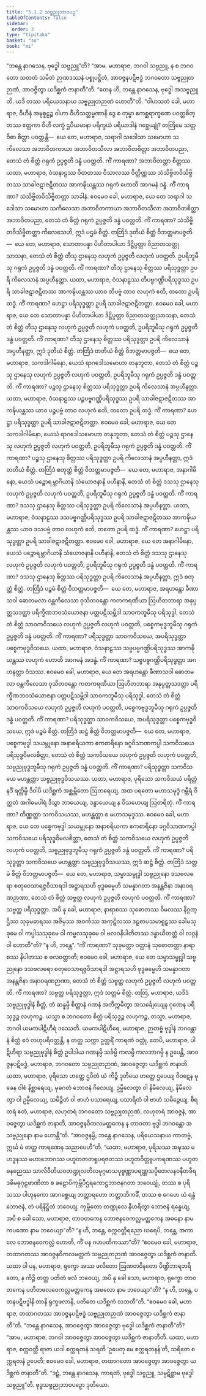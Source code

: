 ```yaml
---
title: "5.1.2 သဗ္ဗညုဘာဝပဉှ"
tableOfContents: false
sidebar:
  order: 3
type: "tipitaka"
basket: "su"
book: "mi"
---
```



<DynamicBreadcrumb />

<Division number="121" book="mi">

<Paragraph number="567" book="mi">
“ဘန္တေ နာဂသေန, ဗုဒ္ဓေါ သဗ္ဗညူ”တိ? “အာမ, မဟာရာဇ, ဘဂဝါ သဗ္ဗညူ, န စ ဘဂဝတော သတတံ သမိတံ ဉာဏဒဿနံ ပစ္စုပဋ္ဌိတံ, အာဝဇ္ဇနပဋိဗဒ္ဓံ ဘဂဝတော သဗ္ဗညုတဉာဏံ, အာဝဇ္ဇိတွာ ယဒိစ္ဆကံ ဇာနာတီ”တိ. “တေန ဟိ, ဘန္တေ နာဂသေန, ဗုဒ္ဓေါ အသဗ္ဗညူတိ. ယဒိ တဿ ပရိယေသနာယ သဗ္ဗညုတဉာဏံ ဟောတီ”တိ. “ဝါဟသတံ ခေါ, မဟာရာဇ, ဝီဟီနံ အဍ္ဎစူဠဉ္စ ဝါဟာ ဝီဟိသတ္တမ္ဗဏာနိ ဒွေ စ တုမ္ဗာ ဧကစ္ဆရာက္ခဏေ ပဝတ္တစိတ္တဿ ဧတ္တကာ ဝီဟီ လက္ခံ ဌပီယမာနာ ပရိက္ခယံ ပရိယာဒါနံ ဂစ္ဆေယျုံ?
</Paragraph>

<Paragraph number="568" book="mi">
တတြိမေ သတ္တဝိဓာ စိတ္တာ ပဝတ္တန္တိ—  ယေ တေ, မဟာရာဇ, သရာဂါ သဒေါသာ သမောဟာ သကိလေသာ အဘာဝိတကာယာ အဘာဝိတသီလာ အဘာဝိတစိတ္တာ အဘာဝိတပညာ, တေသံ တံ စိတ္တံ ဂရုကံ ဥပ္ပဇ္ဇတိ ဒန္ဓံ ပဝတ္တတိ. ကိံ ကာရဏာ? အဘာဝိတတ္တာ စိတ္တဿ. ယထာ, မဟာရာဇ, ဝံသနာဠဿ ဝိတတဿ ဝိသာလဿ ဝိတ္ထိဏ္ဏဿ သံသိဗ္ဗိတဝိသိဗ္ဗိတဿ သာခါဇဋာဇဋိတဿ အာကဍ္ဎိယန္တဿ ဂရုကံ ဟောတိ အာဂမနံ ဒန္ဓံ. ကိံ ကာရဏာ? သံသိဗ္ဗိတဝိသိဗ္ဗိတတ္တာ သာခါနံ. ဧဝမေဝ ခေါ, မဟာရာဇ, ယေ တေ သရာဂါ သဒေါသာ သမောဟာ သကိလေသာ အဘာဝိတကာယာ အဘာဝိတသီလာ အဘာဝိတစိတ္တာ အဘာဝိတပညာ, တေသံ တံ စိတ္တံ ဂရုကံ ဥပ္ပဇ္ဇတိ ဒန္ဓံ ပဝတ္တတိ. ကိံ ကာရဏာ? သံသိဗ္ဗိတဝိသိဗ္ဗိတတ္တာ ကိလေသေဟိ, ဣဒံ ပဌမံ စိတ္တံ.
</Paragraph>

<Paragraph number="569" book="mi">
တတြိဒံ ဒုတိယံ စိတ္တံ ဝိဘတ္တမာပဇ္ဇတိ—  ယေ တေ, မဟာရာဇ, သောတာပန္နာ ပိဟိတာပါယာ ဒိဋ္ဌိပ္ပတ္တာ ဝိညာတသတ္ထုသာသနာ, တေသံ တံ စိတ္တံ တီသု ဌာနေသု လဟုကံ ဥပ္ပဇ္ဇတိ လဟုကံ ပဝတ္တတိ. ဥပရိဘူမီသု ဂရုကံ ဥပ္ပဇ္ဇတိ ဒန္ဓံ ပဝတ္တတိ. ကိံ ကာရဏာ? တီသု ဌာနေသု စိတ္တဿ ပရိသုဒ္ဓတ္တာ ဥပရိ ကိလေသာနံ အပ္ပဟီနတ္တာ. ယထာ, မဟာရာဇ, ဝံသနာဠဿ တိပဗ္ဗဂဏ္ဌိပရိသုဒ္ဓဿ ဥပရိ သာခါဇဋာဇဋိတဿ အာကဍ္ဎိယန္တဿ ယာဝ တိပဗ္ဗံ တာဝ လဟုကံ ဧတိ, တတော ဥပရိ ထဒ္ဓံ. ကိံ ကာရဏာ? ဟေဋ္ဌာ ပရိသုဒ္ဓတ္တာ ဥပရိ သာခါဇဋာဇဋိတတ္တာ. ဧဝမေဝ ခေါ, မဟာရာဇ, ယေ တေ သောတာပန္နာ ပိဟိတာပါယာ ဒိဋ္ဌိပ္ပတ္တာ ဝိညာတသတ္ထုသာသနာ, တေသံ တံ စိတ္တံ တီသု ဌာနေသု လဟုကံ ဥပ္ပဇ္ဇတိ လဟုကံ ပဝတ္တတိ, ဥပရိဘူမီသု ဂရုကံ ဥပ္ပဇ္ဇတိ ဒန္ဓံ ပဝတ္တတိ. ကိံ ကာရဏာ? တီသု ဌာနေသု စိတ္တဿ ပရိသုဒ္ဓတ္တာ ဥပရိ ကိလေသာနံ အပ္ပဟီနတ္တာ, ဣဒံ ဒုတိယံ စိတ္တံ.
</Paragraph>

<Paragraph number="570" book="mi">
တတြိဒံ တတိယံ စိတ္တံ ဝိဘတ္တမာပဇ္ဇတိ—  ယေ တေ, မဟာရာဇ, သကဒါဂါမိနော, ယေသံ ရာဂဒေါသမောဟာ တနုဘူတာ, တေသံ တံ စိတ္တံ ပဉ္စသု ဌာနေသု လဟုကံ ဥပ္ပဇ္ဇတိ လဟုကံ ပဝတ္တတိ, ဥပရိဘူမီသု ဂရုကံ ဥပ္ပဇ္ဇတိ ဒန္ဓံ ပဝတ္တတိ. ကိံ ကာရဏာ? ပဉ္စသု ဌာနေသု စိတ္တဿ ပရိသုဒ္ဓတ္တာ ဥပရိ ကိလေသာနံ အပ္ပဟီနတ္တာ. ယထာ, မဟာရာဇ, ဝံသနာဠဿ ပဉ္စပဗ္ဗဂဏ္ဌိပရိသုဒ္ဓဿ ဥပရိ သာခါဇဋာဇဋိတဿ အာကဍ္ဎိယန္တဿ ယာဝ ပဉ္စပဗ္ဗံ တာဝ လဟုကံ ဧတိ, တတော ဥပရိ ထဒ္ဓံ. ကိံ ကာရဏာ? ဟေဋ္ဌာ ပရိသုဒ္ဓတ္တာ ဥပရိ သာခါဇဋာဇဋိတတ္တာ. ဧဝမေဝ ခေါ, မဟာရာဇ, ယေ တေ သကဒါဂါမိနော, ယေသံ ရာဂဒေါသမောဟာ တနုဘူတာ, တေသံ တံ စိတ္တံ ပဉ္စသု ဌာနေသု လဟုကံ ဥပ္ပဇ္ဇတိ လဟုကံ ပဝတ္တတိ, ဥပရိဘူမီသု ဂရုကံ ဥပ္ပဇ္ဇတိ ဒန္ဓံ ပဝတ္တတိ. ကိံ ကာရဏာ? ပဉ္စသု ဌာနေသု စိတ္တဿ ပရိသုဒ္ဓတ္တာ ဥပရိ ကိလေသာနံ အပ္ပဟီနတ္တာ, ဣဒံ တတိယံ စိတ္တံ.
</Paragraph>

<Paragraph number="571" book="mi">
တတြိဒံ စတုတ္ထံ စိတ္တံ ဝိဘတ္တမာပဇ္ဇတိ—  ယေ တေ, မဟာရာဇ, အနာဂါမိနော, ယေသံ ပဉ္စောရမ္ဘာဂိယာနိ သံယောဇနာနိ ပဟီနာနိ, တေသံ တံ စိတ္တံ ဒသသု ဌာနေသု လဟုကံ ဥပ္ပဇ္ဇတိ လဟုကံ ပဝတ္တတိ, ဥပရိဘူမီသု ဂရုကံ ဥပ္ပဇ္ဇတိ ဒန္ဓံ ပဝတ္တတိ. ကိံ ကာရဏာ? ဒသသု ဌာနေသု စိတ္တဿ ပရိသုဒ္ဓတ္တာ ဥပရိ ကိလေသာနံ အပ္ပဟီနတ္တာ. ယထာ, မဟာရာဇ, ဝံသနာဠဿ ဒသပဗ္ဗဂဏ္ဌိပရိသုဒ္ဓဿ ဥပရိ သာခါဇဋာဇဋိတဿ အာကဍ္ဎိယန္တဿ ယာဝ ဒသပဗ္ဗံ တာဝ လဟုကံ ဧတိ, တတော ဥပရိ ထဒ္ဓံ. ကိံ ကာရဏာ? ဟေဋ္ဌာ ပရိသုဒ္ဓတ္တာ ဥပရိ သာခါဇဋာဇဋိတတ္တာ. ဧဝမေဝ ခေါ, မဟာရာဇ, ယေ တေ အနာဂါမိနော, ယေသံ ပဉ္စောရမ္ဘာဂိယာနိ သံယောဇနာနိ ပဟီနာနိ, တေသံ တံ စိတ္တံ ဒသသု ဌာနေသု လဟုကံ ဥပ္ပဇ္ဇတိ လဟုကံ ပဝတ္တတိ, ဥပရိဘူမီသု ဂရုကံ ဥပ္ပဇ္ဇတိ ဒန္ဓံ ပဝတ္တတိ. ကိံ ကာရဏာ? ဒသသု ဌာနေသု စိတ္တဿ ပရိသုဒ္ဓတ္တာ ဥပရိ ကိလေသာနံ အပ္ပဟီနတ္တာ, ဣဒံ စတုတ္ထံ စိတ္တံ.
</Paragraph>

<Paragraph number="572" book="mi">
တတြိဒံ ပဉ္စမံ စိတ္တံ ဝိဘတ္တမာပဇ္ဇတိ—  ယေ တေ, မဟာရာဇ, အရဟန္တော ခီဏာသဝါ ဓောတမလာ ဝန္တကိလေသာ ဝုသိတဝန္တော ကတကရဏီယာ ဩဟိတဘာရာ အနုပ္ပတ္တသဒတ္ထာ ပရိက္ခီဏဘဝသံယောဇနာ ပတ္တပဋိသမ္ဘိဒါ သာဝကဘူမီသု ပရိသုဒ္ဓါ, တေသံ တံ စိတ္တံ သာဝကဝိသယေ လဟုကံ ဥပ္ပဇ္ဇတိ လဟုကံ ပဝတ္တတိ, ပစ္စေကဗုဒ္ဓဘူမီသု ဂရုကံ ဥပ္ပဇ္ဇတိ ဒန္ဓံ ပဝတ္တတိ. ကိံ ကာရဏာ? ပရိသုဒ္ဓတ္တာ သာဝကဝိသယေ, အပရိသုဒ္ဓတ္တာ ပစ္စေကဗုဒ္ဓဝိသယေ. ယထာ, မဟာရာဇ, ဝံသနာဠဿ သဗ္ဗပဗ္ဗဂဏ္ဌိပရိသုဒ္ဓဿ အာကဍ္ဎိယန္တဿ လဟုကံ ဟောတိ အာဂမနံ အဒန္ဓံ. ကိံ ကာရဏာ? သဗ္ဗပဗ္ဗဂဏ္ဌိပရိသုဒ္ဓတ္တာ အဂဟနတ္တာ ဝံသဿ. ဧဝမေဝ ခေါ, မဟာရာဇ, ယေ တေ အရဟန္တော ခီဏာသဝါ ဓောတမလာ ဝန္တကိလေသာ ဝုသိတဝန္တော ကတကရဏီယာ ဩဟိတဘာရာ အနုပ္ပတ္တသဒတ္ထာ ပရိက္ခီဏဘဝသံယောဇနာ ပတ္တပဋိသမ္ဘိဒါ သာဝကဘူမီသု ပရိသုဒ္ဓါ, တေသံ တံ စိတ္တံ သာဝကဝိသယေ လဟုကံ ဥပ္ပဇ္ဇတိ လဟုကံ ပဝတ္တတိ, ပစ္စေကဗုဒ္ဓဘူမီသု ဂရုကံ ဥပ္ပဇ္ဇတိ ဒန္ဓံ ပဝတ္တတိ. ကိံ ကာရဏာ? ပရိသုဒ္ဓတ္တာ သာဝကဝိသယေ, အပရိသုဒ္ဓတ္တာ ပစ္စေကဗုဒ္ဓဝိသယေ, ဣဒံ ပဉ္စမံ စိတ္တံ.
</Paragraph>

<Paragraph number="573" book="mi">
တတြိဒံ ဆဋ္ဌံ စိတ္တံ ဝိဘတ္တမာပဇ္ဇတိ—  ယေ တေ, မဟာရာဇ, ပစ္စေကဗုဒ္ဓါ သယမ္ဘုနော အနာစရိယကာ ဧကစာရိနော ခဂ္ဂဝိသာဏကပ္ပါ သကဝိသယေ ပရိသုဒ္ဓဝိမလစိတ္တာ, တေသံ တံ စိတ္တံ သကဝိသယေ လဟုကံ ဥပ္ပဇ္ဇတိ လဟုကံ ပဝတ္တတိ, သဗ္ဗညုဗုဒ္ဓဘူမီသု ဂရုကံ ဥပ္ပဇ္ဇတိ ဒန္ဓံ ပဝတ္တတိ. ကိံ ကာရဏာ? ပရိသုဒ္ဓတ္တာ သကဝိသယေ မဟန္တတ္တာ သဗ္ဗညုဗုဒ္ဓဝိသယဿ. ယထာ, မဟာရာဇ, ပုရိသော သကဝိသယံ ပရိတ္တံ နဒိံ ရတ္တိမ္ပိ ဒိဝါပိ ယဒိစ္ဆကံ အစ္ဆမ္ဘိတော ဩတရေယျ, အထ ပရတော မဟာသမုဒ္ဒံ ဂမ္ဘီရံ ဝိတ္ထတံ အဂါဓမပါရံ ဒိသွာ ဘာယေယျ, ဒန္ဓာယေယျ န ဝိသဟေယျ ဩတရိတုံ. ကိံ ကာရဏာ? တိဏ္ဏတ္တာ သကဝိသယဿ, မဟန္တတ္တာ စ မဟာသမုဒ္ဒဿ. ဧဝမေဝ ခေါ, မဟာရာဇ, ယေ တေ ပစ္စေကဗုဒ္ဓါ သယမ္ဘုနော အနာစရိယကာ ဧကစာရိနော ခဂ္ဂဝိသာဏကပ္ပါ သကဝိသယေ ပရိသုဒ္ဓဝိမလစိတ္တာ, တေသံ တံ စိတ္တံ သကဝိသယေ လဟုကံ ဥပ္ပဇ္ဇတိ လဟုကံ ပဝတ္တတိ, သဗ္ဗညုဗုဒ္ဓဘူမီသု ဂရုကံ ဥပ္ပဇ္ဇတိ ဒန္ဓံ ပဝတ္တတိ. ကိံ ကာရဏာ? ပရိသုဒ္ဓတ္တာ သကဝိသယေ မဟန္တတ္တာ သဗ္ဗညုဗုဒ္ဓဝိသယဿ, ဣဒံ ဆဋ္ဌံ စိတ္တံ.
</Paragraph>

<Paragraph number="574" book="mi">
တတြိဒံ သတ္တမံ စိတ္တံ ဝိဘတ္တမာပဇ္ဇတိ—  ယေ တေ, မဟာရာဇ, သမ္မာသမ္ဗုဒ္ဓါ သဗ္ဗညုနော ဒသဗလဓရာ စတုဝေသာရဇ္ဇဝိသာရဒါ အဋ္ဌာရသဟိ ဗုဒ္ဓဓမ္မေဟိ သမန္နာဂတာ အနန္တဇိနာ အနာဝရဏဉာဏာ, တေသံ တံ စိတ္တံ သဗ္ဗတ္ထ လဟုကံ ဥပ္ပဇ္ဇတိ လဟုကံ ပဝတ္တတိ. ကိံ ကာရဏာ? သဗ္ဗတ္ထ ပရိသုဒ္ဓတ္တာ. အပိ နု ခေါ, မဟာရာဇ, နာရာစဿ သုဓောတဿ ဝိမလဿ နိဂ္ဂဏ္ဌိဿ သုခုမဓာရဿ အဇိမှဿ အဝင်္ကဿ အကုဋိလဿ ဒဠှစာပသမာရူဠှဿ ခေါမသုခုမေ ဝါ ကပ္ပါသသုခုမေ ဝါ ကမ္ဗလသုခုမေ ဝါ ဗလဝနိပါတိတဿ ဒန္ဓာယိတတ္တံ ဝါ လဂ္ဂနံ ဝါ ဟောတီ”တိ? “န ဟိ, ဘန္တေ”. “ကိံ ကာရဏာ? သုခုမတ္တာ ဝတ္ထာနံ သုဓောတတ္တာ နာရာစဿ နိပါတဿ စ ဗလဝတ္တာတိ; ဧဝမေဝ ခေါ, မဟာရာဇ, ယေ တေ သမ္မာသမ္ဗုဒ္ဓါ သဗ္ဗညုနော ဒသဗလဓရာ စတုဝေသာရဇ္ဇဝိသာရဒါ အဋ္ဌာရသဟိ ဗုဒ္ဓဓမ္မေဟိ သမန္နာဂတာ အနန္တဇိနာ အနာဝရဏဉာဏာ, တေသံ တံ စိတ္တံ သဗ္ဗတ္ထ လဟုကံ ဥပ္ပဇ္ဇတိ လဟုကံ ပဝတ္တတိ. ကိံ ကာရဏာ? သဗ္ဗတ္ထ ပရိသုဒ္ဓတ္တာ, ဣဒံ သတ္တမံ စိတ္တံ.
</Paragraph>

<Paragraph number="575" book="mi">
တတြ, မဟာရာဇ, ယဒိဒံ သဗ္ဗညုဗုဒ္ဓါနံ စိတ္တံ, တံ ဆန္နမ္ပိ စိတ္တာနံ ဂဏနံ အတိက္ကမိတွာ အသင်္ချေယျေန ဂုဏေန ပရိသုဒ္ဓဉ္စ လဟုကဉ္စ. ယသ္မာ စ ဘဂဝတော စိတ္တံ ပရိသုဒ္ဓဉ္စ လဟုကဉ္စ, တသ္မာ, မဟာရာဇ, ဘဂဝါ ယမကပါဋိဟီရံ ဒဿေတိ. ယမကပါဋိဟီရေ, မဟာရာဇ, ဉာတဗ္ဗံ ဗုဒ္ဓါနံ ဘဂဝန္တာနံ စိတ္တံ ဧဝံ လဟုပရိဝတ္တန္တိ, န တတ္ထ သက္ကာ ဥတ္တရိံ ကာရဏံ ဝတ္တုံ, တေပိ, မဟာရာဇ, ပါဋိဟီရာ သဗ္ဗညုဗုဒ္ဓါနံ စိတ္တံ ဥပါဒါယ ဂဏနမ္ပိ သင်္ခမ္ပိ ကလမ္ပိ ကလဘာဂမ္ပိ န ဥပေန္တိ, အာဝဇ္ဇနပဋိဗဒ္ဓံ, မဟာရာဇ, ဘဂဝတော သဗ္ဗညုတဉာဏံ, အာဝဇ္ဇေတွာ ယဒိစ္ဆကံ ဇာနာတိ.
</Paragraph>

<Paragraph number="576" book="mi">
ယထာ, မဟာရာဇ, ပုရိသော ဟတ္ထေ ဌပိတံ ယံ ကိဉ္စိ ဒုတိယေ ဟတ္ထေ ဌပေယျ ဝိဝဋေန မုခေန ဝါစံ နိစ္ဆာရေယျ, မုခဂတံ ဘောဇနံ ဂိလေယျ, ဥမ္မီလေတွာ ဝါ နိမီလေယျ, နိမီလေတွာ ဝါ ဥမ္မီလေယျ, သမိဉ္ဇိတံ ဝါ ဗာဟံ ပသာရေယျ, ပသာရိတံ ဝါ ဗာဟံ သမိဉ္ဇေယျ, စိရတရံ ဧတံ, မဟာရာဇ, လဟုတရံ ဘဂဝတော သဗ္ဗညုတဉာဏံ, လဟုတရံ အာဝဇ္ဇနံ, အာဝဇ္ဇေတွာ ယဒိစ္ဆကံ ဇာနာတိ, အာဝဇ္ဇနဝိကလမတ္တကေန န တာဝတာ ဗုဒ္ဓါ ဘဂဝန္တော အသဗ္ဗညုနော နာမ ဟောန္တီ”တိ.
</Paragraph>

<Paragraph number="577" book="mi">
“အာဝဇ္ဇနမ္ပိ, ဘန္တေ နာဂသေန, ပရိယေသနာယ ကာတဗ္ဗံ, ဣင်္ဃ မံ တတ္ထ ကာရဏေန သညာပေဟီ”တိ. “ယထာ, မဟာရာဇ, ပုရိသဿ အဍ္ဎဿ မဟဒ္ဓနဿ မဟာဘောဂဿ ပဟူတဇာတရူပရဇတဿ ပဟူတဝိတ္တူပကရဏဿ ပဟူတဓနဓညဿ သာလိဝီဟိယဝတဏ္ဍုလတိလမုဂ္ဂမာသပုဗ္ဗဏ္ဏာပရဏ္ဏသပ္ပိတေလနဝနီတခီရဒဓိမဓုဂုဠဖာဏိတာ စ ခဠောပိကုမ္ဘိပီဌရကောဋ္ဌဘာဇနဂတာ ဘဝေယျုံ, တဿ စ ပုရိသဿ ပါဟုနကော အာဂစ္ဆေယျ ဘတ္တာရဟော ဘတ္တာဘိကင်္ခီ, တဿ စ ဂေဟေ ယံ ရန္ဓံ ဘောဇနံ, တံ ပရိနိဋ္ဌိတံ ဘဝေယျ, ကုမ္ဘိတော တဏ္ဍုလေ နီဟရိတွာ ဘောဇနံ ရန္ဓေယျ, အပိ စ ခေါ သော, မဟာရာဇ, တာဝတကေန ဘောဇနဝေကလ္လမတ္တကေန အဓနော နာမ ကပဏော နာမ ဘဝေယျာ”တိ? “န ဟိ, ဘန္တေ, စက္ကဝတ္တိရညော ဃရေပိ, ဘန္တေ, အကာလေ ဘောဇနဝေကလ္လံ ဟောတိ, ကိံ ပန ဂဟပတိကဿာ”တိ? “ဧဝမေဝ ခေါ, မဟာရာဇ, တထာဂတဿ အာဝဇ္ဇနဝိကလမတ္တကံ သဗ္ဗညုတဉာဏံ အာဝဇ္ဇေတွာ ယဒိစ္ဆကံ ဇာနာတိ.
</Paragraph>

<Paragraph number="578" book="mi">
ယထာ ဝါ ပန, မဟာရာဇ, ရုက္ခော အဿ ဖလိတော ဩဏတဝိနတော ပိဏ္ဍိဘာရဘရိတော, န ကိဉ္စိ တတ္ထ ပတိတံ ဖလံ ဘဝေယျ, အပိ နု ခေါ သော, မဟာရာဇ, ရုက္ခော တာဝတကေန ပတိတဖလဝေကလ္လမတ္တကေန အဖလော နာမ ဘဝေယျာ”တိ? “န ဟိ, ဘန္တေ, ပတနပဋိဗဒ္ဓါနိ တာနိ ရုက္ခဖလာနိ, ပတိတေ ယဒိစ္ဆကံ လဘတီ”တိ. “ဧဝမေဝ ခေါ, မဟာရာဇ, တထာဂတဿ အာဝဇ္ဇနပဋိဗဒ္ဓံ သဗ္ဗညုတဉာဏံ အာဝဇ္ဇေတွာ ယဒိစ္ဆကံ ဇာနာတီ”တိ.
</Paragraph>

<Paragraph number="579" book="mi">
“ဘန္တေ နာဂသေန, အာဝဇ္ဇေတွာ အာဝဇ္ဇေတွာ ဗုဒ္ဓေါ ယဒိစ္ဆကံ ဇာနာတီ”တိ? “အာမ, မဟာရာဇ, ဘဂဝါ အာဝဇ္ဇေတွာ အာဝဇ္ဇေတွာ ယဒိစ္ဆကံ ဇာနာတီတိ.
</Paragraph>

<Paragraph number="580" book="mi">
ယထာ, မဟာရာဇ, စက္ကဝတ္တီ ရာဇာ ယဒါ စက္ကရတနံ သရတိ ‘ဥပေတု မေ စက္ကရတနန်’တိ, သရိတေ စက္ကရတနံ ဥပေတိ; ဧဝမေဝ ခေါ, မဟာရာဇ, တထာဂတော အာဝဇ္ဇေတွာ အာဝဇ္ဇေတွာ ယဒိစ္ဆကံ ဇာနာတီ”တိ. “ဒဠှံ, ဘန္တေ နာဂသေန, ကာရဏံ, ဗုဒ္ဓေါ သဗ္ဗညူ, သမ္ပဋိစ္ဆာမ ဗုဒ္ဓေါ သဗ္ဗညူ”တိ.

</Paragraph>
</Division>

<Paragraph number="581" type="center" book="mi">
ဗုဒ္ဓသဗ္ဗညုဘာဝပဉှော ဒုတိယော.
</Paragraph>
